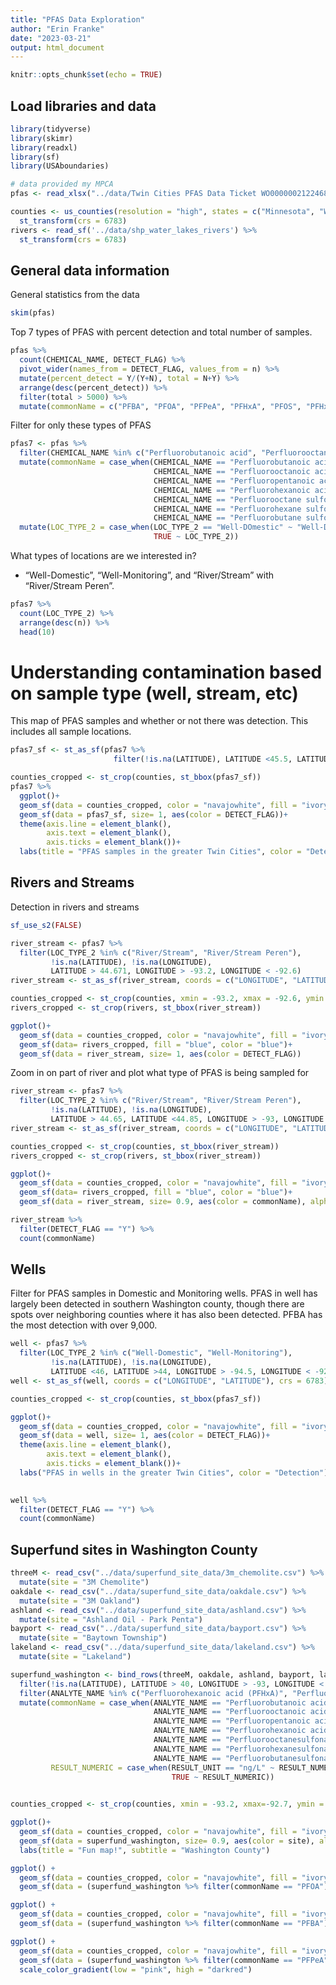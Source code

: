 ```yaml
---
title: "PFAS Data Exploration"
author: "Erin Franke"
date: "2023-03-21"
output: html_document
---
```


```r
knitr::opts_chunk$set(echo = TRUE)
```

## Load libraries and data

```r
library(tidyverse)
library(skimr)
library(readxl)
library(sf)
library(USAboundaries)
```

```r
# data provided my MPCA
pfas <- read_xlsx("../data/Twin Cities PFAS Data Ticket WO00000021224685.xlsx", sheet=2)

counties <- us_counties(resolution = "high", states = c("Minnesota", "Wisconsin")) %>%
  st_transform(crs = 6783)
rivers <- read_sf('../data/shp_water_lakes_rivers') %>%
  st_transform(crs = 6783)
```

## General data information

General statistics from the data

```r
skim(pfas)
```

Top 7 types of PFAS with percent detection and total number of samples.

```r
pfas %>%
  count(CHEMICAL_NAME, DETECT_FLAG) %>%
  pivot_wider(names_from = DETECT_FLAG, values_from = n) %>%
  mutate(percent_detect = Y/(Y+N), total = N+Y) %>%
  arrange(desc(percent_detect)) %>%
  filter(total > 5000) %>%
  mutate(commonName = c("PFBA", "PFOA", "PFPeA", "PFHxA", "PFOS", "PFHxS", "PFBS"))
```

Filter for only these types of PFAS

```r
pfas7 <- pfas %>%
  filter(CHEMICAL_NAME %in% c("Perfluorobutanoic acid", "Perfluorooctanoic acid", "Perfluoropentanoic acid", "Perfluorohexanoic acid", "Perfluorooctane sulfonate", "Perfluorohexane sulfonate", "Perfluorobutane sulfonate")) %>%
  mutate(commonName = case_when(CHEMICAL_NAME == "Perfluorobutanoic acid" ~ "PFBA", 
                                CHEMICAL_NAME == "Perfluorooctanoic acid" ~ "PFOA", 
                                CHEMICAL_NAME == "Perfluoropentanoic acid" ~ "PFPeA",
                                CHEMICAL_NAME == "Perfluorohexanoic acid" ~ "PFHxA", 
                                CHEMICAL_NAME == "Perfluorooctane sulfonate" ~ "PFOS", 
                                CHEMICAL_NAME == "Perfluorohexane sulfonate" ~ "PFHxS", 
                                CHEMICAL_NAME == "Perfluorobutane sulfonate" ~ "PFBS")) %>%
  mutate(LOC_TYPE_2 = case_when(LOC_TYPE_2 == "Well-DOmestic" ~ "Well-Domestic", 
                                TRUE ~ LOC_TYPE_2))
```

What types of locations are we interested in? 

- "Well-Domestic", "Well-Monitoring", and "River/Stream" with "River/Stream Peren".

```r
pfas7 %>%
  count(LOC_TYPE_2) %>%
  arrange(desc(n)) %>%
  head(10)
```

# Understanding contamination based on sample type (well, stream, etc)

This map of PFAS samples and whether or not there was detection. This includes all sample locations. 

```r
pfas7_sf <- st_as_sf(pfas7 %>%
                       filter(!is.na(LATITUDE), LATITUDE <45.5, LATITUDE >44.4), coords = c("LONGITUDE", "LATITUDE"), crs = 6783)

counties_cropped <- st_crop(counties, st_bbox(pfas7_sf))
pfas7 %>%
  ggplot()+
  geom_sf(data = counties_cropped, color = "navajowhite", fill = "ivory", size = 0.5)+
  geom_sf(data = pfas7_sf, size= 1, aes(color = DETECT_FLAG))+
  theme(axis.line = element_blank(),
        axis.text = element_blank(), 
        axis.ticks = element_blank())+
  labs(title = "PFAS samples in the greater Twin Cities", color = "Detection?")
```

## Rivers and Streams

Detection in rivers and streams

```r
sf_use_s2(FALSE)

river_stream <- pfas7 %>% 
  filter(LOC_TYPE_2 %in% c("River/Stream", "River/Stream Peren"), 
         !is.na(LATITUDE), !is.na(LONGITUDE), 
         LATITUDE > 44.671, LONGITUDE > -93.2, LONGITUDE < -92.6) 
river_stream <- st_as_sf(river_stream, coords = c("LONGITUDE", "LATITUDE"), crs = 6783)

counties_cropped <- st_crop(counties, xmin = -93.2, xmax = -92.6, ymin = 44.6, ymax = 45.02)
rivers_cropped <- st_crop(rivers, st_bbox(river_stream))

ggplot()+
  geom_sf(data = counties_cropped, color = "navajowhite", fill = "ivory", size = 0.5)+
  geom_sf(data= rivers_cropped, fill = "blue", color = "blue")+
  geom_sf(data = river_stream, size= 1, aes(color = DETECT_FLAG))
```

Zoom in on part of river and plot what type of PFAS is being sampled for

```r
river_stream <- pfas7 %>% 
  filter(LOC_TYPE_2 %in% c("River/Stream", "River/Stream Peren"), 
         !is.na(LATITUDE), !is.na(LONGITUDE), 
         LATITUDE > 44.65, LATITUDE <44.85, LONGITUDE > -93, LONGITUDE < -92.8, DETECT_FLAG == "Y") 
river_stream <- st_as_sf(river_stream, coords = c("LONGITUDE", "LATITUDE"), crs = 6783)

counties_cropped <- st_crop(counties, st_bbox(river_stream))
rivers_cropped <- st_crop(rivers, st_bbox(river_stream))

ggplot()+
  geom_sf(data = counties_cropped, color = "navajowhite", fill = "ivory", size = 0.5)+
  geom_sf(data= rivers_cropped, fill = "blue", color = "blue")+
  geom_sf(data = river_stream, size= 0.9, aes(color = commonName), alpha = 0.5)

river_stream %>%
  filter(DETECT_FLAG == "Y") %>%
  count(commonName)
```


## Wells 

Filter for PFAS samples in Domestic and Monitoring wells. PFAS in well has largely been detected in southern Washington county, though there are spots over neighboring counties where it has also been detected. 	PFBA has the most detection with over 9,000. 

```r
well <- pfas7 %>% 
  filter(LOC_TYPE_2 %in% c("Well-Domestic", "Well-Monitoring"), 
         !is.na(LATITUDE), !is.na(LONGITUDE), 
         LATITUDE <46, LATITUDE >44, LONGITUDE > -94.5, LONGITUDE < -92.2) 
well <- st_as_sf(well, coords = c("LONGITUDE", "LATITUDE"), crs = 6783)

counties_cropped <- st_crop(counties, st_bbox(pfas7_sf))

ggplot()+
  geom_sf(data = counties_cropped, color = "navajowhite", fill = "ivory", size = 0.5)+
  geom_sf(data = well, size= 1, aes(color = DETECT_FLAG))+
  theme(axis.line = element_blank(),
        axis.text = element_blank(), 
        axis.ticks = element_blank())+
  labs("PFAS in wells in the greater Twin Cities", color = "Detection")
  

well %>%
  filter(DETECT_FLAG == "Y") %>%
  count(commonName)
```

## Superfund sites in Washington County

```r
threeM <- read_csv("../data/superfund_site_data/3m_chemolite.csv") %>%
  mutate(site = "3M Chemolite")
oakdale <- read_csv("../data/superfund_site_data/oakdale.csv") %>%
  mutate(site = "3M Oakland")
ashland <- read_csv("../data/superfund_site_data/ashland.csv") %>%
  mutate(site = "Ashland Oil - Park Penta")
bayport <- read_csv("../data/superfund_site_data/bayport.csv") %>%
  mutate(site = "Baytown Township")
lakeland <- read_csv("../data/superfund_site_data/lakeland.csv") %>%
  mutate(site = "Lakeland")

superfund_washington <- bind_rows(threeM, oakdale, ashland, bayport, lakeland) %>%
  filter(!is.na(LATITUDE), LATITUDE > 40, LONGITUDE > -93, LONGITUDE < -91) %>%
  filter(ANALYTE_NAME %in% c("Perfluorohexanoic acid (PFHxA)", "Perfluorohexanesulfonate (PFHxS)", "Perfluorooctanesulfonate (PFOS)", "Perfluorooctanoic acid (PFOA)", "Perfluoropentanoic acid (PFPeA)", "Perfluorobutanesulfonate (PFBS)", "Perfluorobutanoic acid (PFBA)")) %>%
  mutate(commonName = case_when(ANALYTE_NAME == "Perfluorobutanoic acid (PFBA)" ~ "PFBA", 
                                ANALYTE_NAME == "Perfluorooctanoic acid (PFOA)" ~ "PFOA", 
                                ANALYTE_NAME == "Perfluoropentanoic acid (PFPeA)" ~ "PFPeA",
                                ANALYTE_NAME == "Perfluorohexanoic acid (PFHxA)" ~ "PFHxA", 
                                ANALYTE_NAME == "Perfluorooctanesulfonate (PFOS)" ~ "PFOS", 
                                ANALYTE_NAME == "Perfluorohexanesulfonate (PFHxS)" ~ "PFHxS", 
                                ANALYTE_NAME == "Perfluorobutanesulfonate (PFBS)" ~ "PFBS"), 
         RESULT_NUMERIC = case_when(RESULT_UNIT == "ng/L" ~ RESULT_NUMERIC/ 1000, 
                                    TRUE ~ RESULT_NUMERIC))
  

counties_cropped <- st_crop(counties, xmin = -93.2, xmax=-92.7, ymin = 44.7, ymax=45.35)

ggplot()+
  geom_sf(data = counties_cropped, color = "navajowhite", fill = "ivory", size = 0.5)+
  geom_sf(data = superfund_washington, size= 0.9, aes(color = site), alpha = 0.5)+
  labs(title = "Fun map!", subtitle = "Washington County")
```

```r
ggplot() +
  geom_sf(data = counties_cropped, color = "navajowhite", fill = "ivory", size = 0.5)+
  geom_sf(data = (superfund_washington %>% filter(commonName == "PFOA") %>% mutate(over_limit = RESULT_NUMERIC > 0.035, over_limit = case_when(is.na(over_limit) ~ FALSE, TRUE ~ over_limit))), size= 0.9, aes(color = over_limit), alpha = 0.5)

ggplot() +
  geom_sf(data = counties_cropped, color = "navajowhite", fill = "ivory", size = 0.5)+
  geom_sf(data = (superfund_washington %>% filter(commonName == "PFBA") %>% mutate(over_limit = RESULT_NUMERIC > 7, over_limit = case_when(is.na(over_limit) ~ FALSE, TRUE ~ over_limit))), size= 0.9, aes(color = over_limit), alpha = 0.5)

ggplot() +
  geom_sf(data = counties_cropped, color = "navajowhite", fill = "ivory", size = 0.5)+
  geom_sf(data = (superfund_washington %>% filter(commonName == "PFPeA", RESULT_NUMERIC >0)), size= 0.9, aes(color = RESULT_NUMERIC), alpha = 0.5)+
  scale_color_gradient(low = "pink", high = "darkred")
```


